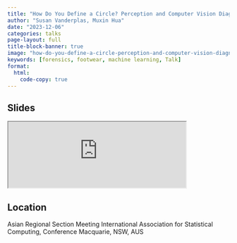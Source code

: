 ```yaml
---
title: "How Do You Define a Circle? Perception and Computer Vision Diagnostics"
author: "Susan Vanderplas, Muxin Hua"
date: "2023-12-06"
categories: talks
page-layout: full
title-block-banner: true
image: "how-do-you-define-a-circle-perception-and-computer-vision-diagnostics.png"
keywords: [forensics, footwear, machine learning, Talk]
format:
  html:
    code-copy: true
---
```

 
## Slides

<iframe src='http://srvanderplas.github.io/2023-Presentations/12-IASCARS/' height='auto' width='80%'>
                        </iframe>
## Location
Asian Regional Section Meeting
International Association for Statistical Computing, Conference
Macquarie, NSW, AUS
